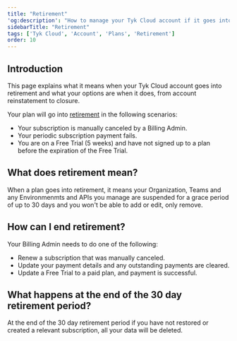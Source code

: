 ```yaml
---
title: "Retirement"
'og:description': "How to manage your Tyk Cloud account if it goes into retirement mode"
sidebarTitle: "Retirement"
tags: ['Tyk Cloud', 'Account', 'Plans', 'Retirement']
order: 10
---
```


## Introduction

This page explains what it means when your Tyk Cloud account goes into retirement and what your options are when it does, from account reinstatement to closure.

Your plan will go into [retirement](/5.6/tyk-cloud/troubleshooting-&-support/glossary.md#retirement) in the following scenarios:

* Your subscription is manually canceled by a Billing Admin.
* Your periodic subscription payment fails.
* You are on a Free Trial (5 weeks) and have not signed up to a plan before the expiration of the Free Trial.

## What does retirement mean?

When a plan goes into retirement, it means your Organization, Teams and any Environmenmts and APIs you manage are suspended for a grace period of up to 30 days and you won't be able to add or edit, only remove.

## How can I end retirement?

Your Billing Admin needs to do one of the following:

* Renew a subscription that was manually canceled.
* Update your payment details and any outstanding payments are cleared.
* Update a Free Trial to a paid plan, and payment is successful.

## What happens at the end of the 30 day retirement period?

At the end of the 30 day retirement period if you have not restored or created a relevant subscription, all your data will be deleted.

